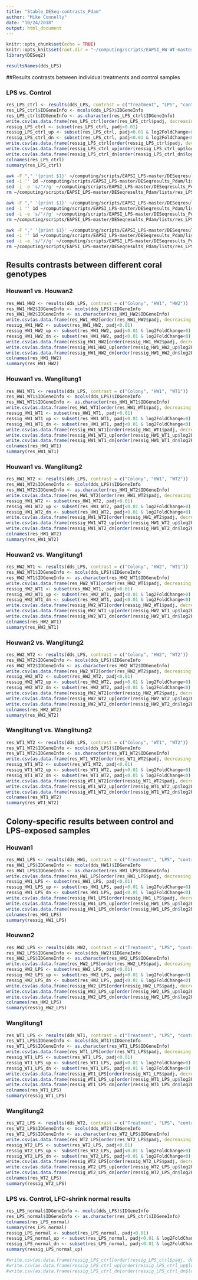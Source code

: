 ```yaml
---
title: "Stable_DESeq-contrasts_Pdam"
author: "Mike Connelly"
date: "10/24/2018"
output: html_document
---
```


```r
knitr::opts_chunk$set(echo = TRUE)
knitr::opts_knit$set(root.dir = "~/computing/scripts/EAPSI_HW-WT-master/")
library(DESeq2)
```
```r
resultsNames(dds_LPS)
```

##Results contrasts between individual treatments and control samples

### LPS vs. Control
```r
res_LPS_ctrl <- results(dds_LPS, contrast = c("Treatment", "LPS", "control"))
res_LPS_ctrl$IDGeneInfo <- mcols(dds_LPS)$IDGeneInfo
res_LPS_ctrl$IDGeneInfo <- as.character(res_LPS_ctrl$IDGeneInfo)
write.csv(as.data.frame(res_LPS_ctrl[order(res_LPS_ctrl$padj, decreasing = FALSE),]), file = "~/computing/scripts/EAPSI_LPS-master/DESeqresults_Pdam/tables/all/res_LPS_ctrl.csv")
ressig_LPS_ctrl <- subset(res_LPS_ctrl, padj<0.01)
ressig_LPS_ctrl_up <- subset(res_LPS_ctrl, padj<0.01 & log2FoldChange>0)
ressig_LPS_ctrl_dn <- subset(res_LPS_ctrl, padj<0.01 & log2FoldChange<0)
write.csv(as.data.frame(ressig_LPS_ctrl[order(ressig_LPS_ctrl$padj, decreasing = FALSE),]), file = "~/computing/scripts/EAPSI_LPS-master/DESeqresults_Pdam/tables/overall/res_LPS_ctrl.csv")
write.csv(as.data.frame(ressig_LPS_ctrl_up[order(ressig_LPS_ctrl_up$log2FoldChange, decreasing = TRUE),]), file = "~/computing/scripts/EAPSI_LPS-master/DESeqresults_Pdam/tables/up/res_LPS_ctrl_up.csv")
write.csv(as.data.frame(ressig_LPS_ctrl_dn[order(ressig_LPS_ctrl_dn$log2FoldChange, decreasing = FALSE),]), file = "~/computing/scripts/EAPSI_LPS-master/DESeqresults_Pdam/tables/down/res_LPS_ctrl_dn.csv")
colnames(res_LPS_ctrl)
summary(res_LPS_ctrl)
```
```bash
awk -F "," '{print $1}' ~/computing/scripts/EAPSI_LPS-master/DESeqresults_Pdam/tables/overall/res_LPS_ctrl.csv > ~/computing/scripts/EAPSI_LPS-master/DESeqresults_Pdam/lists/res_LPS_ctrl_ID.txt
sed -i '' 1d ~/computing/scripts/EAPSI_LPS-master/DESeqresults_Pdam/lists/res_LPS_ctrl_ID.txt
sed -i -e 's/"//g' ~/computing/scripts/EAPSI_LPS-master/DESeqresults_Pdam/lists/res_LPS_ctrl_ID.txt
rm ~/computing/scripts/EAPSI_LPS-master/DESeqresults_Pdam/lists/res_LPS_ctrl_ID.txt-e

awk -F "," '{print $1}' ~/computing/scripts/EAPSI_LPS-master/DESeqresults_Pdam/tables/up/res_LPS_ctrl_up.csv > ~/computing/scripts/EAPSI_LPS-master/DESeqresults_Pdam/lists/res_LPS_ctrl_up_ID.txt
sed -i '' 1d ~/computing/scripts/EAPSI_LPS-master/DESeqresults_Pdam/lists/res_LPS_ctrl_up_ID.txt
sed -i -e 's/"//g' ~/computing/scripts/EAPSI_LPS-master/DESeqresults_Pdam/lists/res_LPS_ctrl_up_ID.txt
rm ~/computing/scripts/EAPSI_LPS-master/DESeqresults_Pdam/lists/res_LPS_ctrl_up_ID.txt-e

awk -F "," '{print $1}' ~/computing/scripts/EAPSI_LPS-master/DESeqresults_Pdam/tables/down/res_LPS_ctrl_dn.csv > ~/computing/scripts/EAPSI_LPS-master/DESeqresults_Pdam/lists/res_LPS_ctrl_dn_ID.txt
sed -i '' 1d ~/computing/scripts/EAPSI_LPS-master/DESeqresults_Pdam/lists/res_LPS_ctrl_dn_ID.txt
sed -i -e 's/"//g' ~/computing/scripts/EAPSI_LPS-master/DESeqresults_Pdam/lists/res_LPS_ctrl_dn_ID.txt
rm ~/computing/scripts/EAPSI_LPS-master/DESeqresults_Pdam/lists/res_LPS_ctrl_dn_ID.txt-e
```

## Results contrasts between different coral genotypes
### Houwan1 vs. Houwan2
```r
res_HW1_HW2 <- results(dds_LPS, contrast = c("Colony", "HW1", "HW2"))
res_HW1_HW2$IDGeneInfo <- mcols(dds_LPS)$IDGeneInfo
res_HW1_HW2$IDGeneInfo <- as.character(res_HW1_HW2$IDGeneInfo)
write.csv(as.data.frame(res_HW1_HW2[order(res_HW1_HW2$padj, decreasing = FALSE),]), file = "~/computing/scripts/EAPSI_LPS-master/DESeqresults_Pdam/tables/all/res_HW1_HW2.csv")
ressig_HW1_HW2 <- subset(res_HW1_HW2, padj<0.01)
ressig_HW1_HW2_up <- subset(res_HW1_HW2, padj<0.01 & log2FoldChange>0)
ressig_HW1_HW2_dn <- subset(res_HW1_HW2, padj<0.01 & log2FoldChange<0)
write.csv(as.data.frame(ressig_HW1_HW2[order(ressig_HW1_HW2$padj, decreasing = FALSE),]), file = "~/computing/scripts/EAPSI_LPS-master/DESeqresults_Pdam/tables/overall/res_HW1_HW2.csv")
write.csv(as.data.frame(ressig_HW1_HW2_up[order(ressig_HW1_HW2_up$log2FoldChange, decreasing = TRUE),]), file = "~/computing/scripts/EAPSI_LPS-master/DESeqresults_Pdam/tables/up/res_HW1_HW2_up.csv")
write.csv(as.data.frame(ressig_HW1_HW2_dn[order(ressig_HW1_HW2_dn$log2FoldChange, decreasing = FALSE),]), file = "~/computing/scripts/EAPSI_LPS-master/DESeqresults_Pdam/tables/down/res_HW1_HW2_dn.csv")
colnames(res_HW1_HW2)
summary(res_HW1_HW2)
```

### Houwan1 vs. Wanglitung1
```r
res_HW1_WT1 <- results(dds_LPS, contrast = c("Colony", "HW1", "WT1"))
res_HW1_WT1$IDGeneInfo <- mcols(dds_LPS)$IDGeneInfo
res_HW1_WT1$IDGeneInfo <- as.character(res_HW1_WT1$IDGeneInfo)
write.csv(as.data.frame(res_HW1_WT1[order(res_HW1_WT1$padj, decreasing = FALSE),]), file = "~/computing/scripts/EAPSI_LPS-master/DESeqresults_Pdam/tables/all/res_HW1_WT1.csv")
ressig_HW1_WT1 <- subset(res_HW1_WT1, padj<0.01)
ressig_HW1_WT1_up <- subset(res_HW1_WT1, padj<0.01 & log2FoldChange>0)
ressig_HW1_WT1_dn <- subset(res_HW1_WT1, padj<0.01 & log2FoldChange<0)
write.csv(as.data.frame(ressig_HW1_WT1[order(ressig_HW1_WT1$padj, decreasing = FALSE),]), file = "~/computing/scripts/EAPSI_LPS-master/DESeqresults_Pdam/tables/overall/res_HW1_WT1.csv")
write.csv(as.data.frame(ressig_HW1_WT1_up[order(ressig_HW1_WT1_up$log2FoldChange, decreasing = TRUE),]), file = "~/computing/scripts/EAPSI_LPS-master/DESeqresults_Pdam/tables/up/res_HW1_WT1_up.csv")
write.csv(as.data.frame(ressig_HW1_WT1_dn[order(ressig_HW1_WT1_dn$log2FoldChange, decreasing = FALSE),]), file = "~/computing/scripts/EAPSI_LPS-master/DESeqresults_Pdam/tables/down/res_HW1_WT1_dn.csv")
colnames(res_HW1_WT1)
summary(res_HW1_WT1)
```

### Houwan1 vs. Wanglitung2
```r
res_HW1_WT2 <- results(dds_LPS, contrast = c("Colony", "HW1", "WT2"))
res_HW1_WT2$IDGeneInfo <- mcols(dds_LPS)$IDGeneInfo
res_HW1_WT2$IDGeneInfo <- as.character(res_HW1_WT2$IDGeneInfo)
write.csv(as.data.frame(res_HW1_WT2[order(res_HW1_WT2$padj, decreasing = FALSE),]), file = "~/computing/scripts/EAPSI_LPS-master/DESeqresults_Pdam/tables/all/res_HW1_WT2.csv")
ressig_HW1_WT2 <- subset(res_HW1_WT2, padj<0.01)
ressig_HW1_WT2_up <- subset(res_HW1_WT2, padj<0.01 & log2FoldChange>0)
ressig_HW1_WT2_dn <- subset(res_HW1_WT2, padj<0.01 & log2FoldChange<0)
write.csv(as.data.frame(ressig_HW1_WT2[order(ressig_HW1_WT2$padj, decreasing = FALSE),]), file = "~/computing/scripts/EAPSI_LPS-master/DESeqresults_Pdam/tables/overall/res_HW1_WT2.csv")
write.csv(as.data.frame(ressig_HW1_WT2_up[order(ressig_HW1_WT2_up$log2FoldChange, decreasing = TRUE),]), file = "~/computing/scripts/EAPSI_LPS-master/DESeqresults_Pdam/tables/up/res_HW1_WT2_up.csv")
write.csv(as.data.frame(ressig_HW1_WT2_dn[order(ressig_HW1_WT2_dn$log2FoldChange, decreasing = FALSE),]), file = "~/computing/scripts/EAPSI_LPS-master/DESeqresults_Pdam/tables/down/res_HW1_WT2_dn.csv")
colnames(res_HW1_WT2)
summary(res_HW1_WT2)
```

### Houwan2 vs. Wanglitung1
```r
res_HW2_WT1 <- results(dds_LPS, contrast = c("Colony", "HW2", "WT1"))
res_HW2_WT1$IDGeneInfo <- mcols(dds_LPS)$IDGeneInfo
res_HW2_WT1$IDGeneInfo <- as.character(res_HW2_WT1$IDGeneInfo)
write.csv(as.data.frame(res_HW2_WT1[order(res_HW2_WT1$padj, decreasing = FALSE),]), file = "~/computing/scripts/EAPSI_LPS-master/DESeqresults_Pdam/tables/all/res_HW2_WT1.csv")
ressig_HW2_WT1 <- subset(res_HW2_WT1, padj<0.01)
ressig_HW2_WT1_up <- subset(res_HW2_WT1, padj<0.01 & log2FoldChange>0)
ressig_HW2_WT1_dn <- subset(res_HW2_WT1, padj<0.01 & log2FoldChange<0)
write.csv(as.data.frame(ressig_HW2_WT1[order(ressig_HW2_WT1$padj, decreasing = FALSE),]), file = "~/computing/scripts/EAPSI_LPS-master/DESeqresults_Pdam/tables/overall/res_HW2_WT1.csv")
write.csv(as.data.frame(ressig_HW2_WT1_up[order(ressig_HW2_WT1_up$log2FoldChange, decreasing = TRUE),]), file = "~/computing/scripts/EAPSI_LPS-master/DESeqresults_Pdam/tables/up/res_HW2_WT1_up.csv")
write.csv(as.data.frame(ressig_HW2_WT1_dn[order(ressig_HW2_WT1_dn$log2FoldChange, decreasing = FALSE),]), file = "~/computing/scripts/EAPSI_LPS-master/DESeqresults_Pdam/tables/down/res_HW2_WT1_dn.csv")
colnames(res_HW2_WT1)
summary(res_HW2_WT1)
```

### Houwan2 vs. Wanglitung2
```r
res_HW2_WT2 <- results(dds_LPS, contrast = c("Colony", "HW2", "WT2"))
res_HW2_WT2$IDGeneInfo <- mcols(dds_LPS)$IDGeneInfo
res_HW2_WT2$IDGeneInfo <- as.character(res_HW2_WT2$IDGeneInfo)
write.csv(as.data.frame(res_HW2_WT2[order(res_HW2_WT2$padj, decreasing = FALSE),]), file = "~/computing/scripts/EAPSI_LPS-master/DESeqresults_Pdam/tables/all/res_HW2_WT2.csv")
ressig_HW2_WT2 <- subset(res_HW2_WT2, padj<0.01)
ressig_HW2_WT2_up <- subset(res_HW2_WT2, padj<0.01 & log2FoldChange>0)
ressig_HW2_WT2_dn <- subset(res_HW2_WT2, padj<0.01 & log2FoldChange<0)
write.csv(as.data.frame(ressig_HW2_WT2[order(ressig_HW2_WT2$padj, decreasing = FALSE),]), file = "~/computing/scripts/EAPSI_LPS-master/DESeqresults_Pdam/tables/overall/res_HW2_WT2.csv")
write.csv(as.data.frame(ressig_HW2_WT2_up[order(ressig_HW2_WT2_up$log2FoldChange, decreasing = TRUE),]), file = "~/computing/scripts/EAPSI_LPS-master/DESeqresults_Pdam/tables/up/res_HW2_WT2_up.csv")
write.csv(as.data.frame(ressig_HW2_WT2_dn[order(ressig_HW2_WT2_dn$log2FoldChange, decreasing = FALSE),]), file = "~/computing/scripts/EAPSI_LPS-master/DESeqresults_Pdam/tables/down/res_HW2_WT2_dn.csv")
colnames(res_HW2_WT2)
summary(res_HW2_WT2)
```

### Wanglitung1 vs. Wanglitung2
```r
res_WT1_WT2 <- results(dds_LPS, contrast = c("Colony", "WT1", "WT2"))
res_WT1_WT2$IDGeneInfo <- mcols(dds_LPS)$IDGeneInfo
res_WT1_WT2$IDGeneInfo <- as.character(res_WT1_WT2$IDGeneInfo)
write.csv(as.data.frame(res_WT1_WT2[order(res_WT1_WT2$padj, decreasing = FALSE),]), file = "~/computing/scripts/EAPSI_LPS-master/DESeqresults_Pdam/tables/all/res_WT1_WT2.csv")
ressig_WT1_WT2 <- subset(res_WT1_WT2, padj<0.01)
ressig_WT1_WT2_up <- subset(res_WT1_WT2, padj<0.01 & log2FoldChange>0)
ressig_WT1_WT2_dn <- subset(res_WT1_WT2, padj<0.01 & log2FoldChange<0)
write.csv(as.data.frame(ressig_WT1_WT2[order(ressig_WT1_WT2$padj, decreasing = FALSE),]), file = "~/computing/scripts/EAPSI_LPS-master/DESeqresults_Pdam/tables/overall/res_WT1_WT2.csv")
write.csv(as.data.frame(ressig_WT1_WT2_up[order(ressig_WT1_WT2_up$log2FoldChange, decreasing = TRUE),]), file = "~/computing/scripts/EAPSI_LPS-master/DESeqresults_Pdam/tables/up/res_WT1_WT2_up.csv")
write.csv(as.data.frame(ressig_WT1_WT2_dn[order(ressig_WT1_WT2_dn$log2FoldChange, decreasing = FALSE),]), file = "~/computing/scripts/EAPSI_LPS-master/DESeqresults_Pdam/tables/down/res_WT1_WT2_dn.csv")
colnames(res_WT1_WT2)
summary(res_WT1_WT2)
```

## Colony-specific results between control and LPS-exposed samples 
### Houwan1
```r
res_HW1_LPS <- results(dds_HW1, contrast = c("Treatment", "LPS", "control"))
res_HW1_LPS$IDGeneInfo <- mcols(dds_HW1)$IDGeneInfo
res_HW1_LPS$IDGeneInfo <- as.character(res_HW1_LPS$IDGeneInfo)
write.csv(as.data.frame(res_HW1_LPS[order(res_HW1_LPS$padj, decreasing = FALSE),]), file = "~/computing/scripts/EAPSI_LPS-master/DESeqresults_Pdam/tables/all/res_HW1_LPS.csv")
ressig_HW1_LPS <- subset(res_HW1_LPS, padj<0.01)
ressig_HW1_LPS_up <- subset(res_HW1_LPS, padj<0.01 & log2FoldChange>0)
ressig_HW1_LPS_dn <- subset(res_HW1_LPS, padj<0.01 & log2FoldChange<0)
write.csv(as.data.frame(ressig_HW1_LPS[order(ressig_HW1_LPS$padj, decreasing = FALSE),]), file = "~/computing/scripts/EAPSI_LPS-master/DESeqresults_Pdam/tables/overall/res_HW1_LPS.csv")
write.csv(as.data.frame(ressig_HW1_LPS_up[order(ressig_HW1_LPS_up$log2FoldChange, decreasing = TRUE),]), file = "~/computing/scripts/EAPSI_LPS-master/DESeqresults_Pdam/tables/up/res_HW1_LPS_up.csv")
write.csv(as.data.frame(ressig_HW1_LPS_dn[order(ressig_HW1_LPS_dn$log2FoldChange, decreasing = FALSE),]), file = "~/computing/scripts/EAPSI_LPS-master/DESeqresults_Pdam/tables/down/res_HW1_LPS_dn.csv")
colnames(res_HW1_LPS)
summary(ressig_HW1_LPS)
```

### Houwan2
```r
res_HW2_LPS <- results(dds_HW2, contrast = c("Treatment", "LPS", "control"))
res_HW2_LPS$IDGeneInfo <- mcols(dds_HW2)$IDGeneInfo
res_HW2_LPS$IDGeneInfo <- as.character(res_HW2_LPS$IDGeneInfo)
write.csv(as.data.frame(res_HW2_LPS[order(res_HW2_LPS$padj, decreasing = FALSE),]), file = "~/computing/scripts/EAPSI_LPS-master/DESeqresults_Pdam/tables/all/res_HW2_LPS.csv")
ressig_HW2_LPS <- subset(res_HW2_LPS, padj<0.01)
ressig_HW2_LPS_up <- subset(res_HW2_LPS, padj<0.01 & log2FoldChange>0)
ressig_HW2_LPS_dn <- subset(res_HW2_LPS, padj<0.01 & log2FoldChange<0)
write.csv(as.data.frame(ressig_HW2_LPS[order(ressig_HW2_LPS$padj, decreasing = FALSE),]), file = "~/computing/scripts/EAPSI_LPS-master/DESeqresults_Pdam/tables/overall/res_HW2_LPS.csv")
write.csv(as.data.frame(ressig_HW2_LPS_up[order(ressig_HW2_LPS_up$log2FoldChange, decreasing = TRUE),]), file = "~/computing/scripts/EAPSI_LPS-master/DESeqresults_Pdam/tables/up/res_HW2_LPS_up.csv")
write.csv(as.data.frame(ressig_HW2_LPS_dn[order(ressig_HW2_LPS_dn$log2FoldChange, decreasing = FALSE),]), file = "~/computing/scripts/EAPSI_LPS-master/DESeqresults_Pdam/tables/down/res_HW2_LPS_dn.csv")
colnames(res_HW2_LPS)
summary(ressig_HW2_LPS)
```

### Wanglitung1
```r
res_WT1_LPS <- results(dds_WT1, contrast = c("Treatment", "LPS", "control"))
res_WT1_LPS$IDGeneInfo <- mcols(dds_WT1)$IDGeneInfo
res_WT1_LPS$IDGeneInfo <- as.character(res_WT1_LPS$IDGeneInfo)
write.csv(as.data.frame(res_WT1_LPS[order(res_WT1_LPS$padj, decreasing = FALSE),]), file = "~/computing/scripts/EAPSI_LPS-master/DESeqresults_Pdam/tables/all/res_WT1_LPS.csv")
ressig_WT1_LPS <- subset(res_WT1_LPS, padj<0.01)
ressig_WT1_LPS_up <- subset(res_WT1_LPS, padj<0.01 & log2FoldChange>0)
ressig_WT1_LPS_dn <- subset(res_WT1_LPS, padj<0.01 & log2FoldChange<0)
write.csv(as.data.frame(ressig_WT1_LPS[order(ressig_WT1_LPS$padj, decreasing = FALSE),]), file = "~/computing/scripts/EAPSI_LPS-master/DESeqresults_Pdam/tables/overall/res_WT1_LPS.csv")
write.csv(as.data.frame(ressig_WT1_LPS_up[order(ressig_WT1_LPS_up$log2FoldChange, decreasing = TRUE),]), file = "~/computing/scripts/EAPSI_LPS-master/DESeqresults_Pdam/tables/up/res_WT1_LPS_up.csv")
write.csv(as.data.frame(ressig_WT1_LPS_dn[order(ressig_WT1_LPS_dn$log2FoldChange, decreasing = FALSE),]), file = "~/computing/scripts/EAPSI_LPS-master/DESeqresults_Pdam/tables/down/res_WT1_LPS_dn.csv")
colnames(res_WT1_LPS)
summary(ressig_WT1_LPS)
```

### Wanglitung2
```r
res_WT2_LPS <- results(dds_WT2, contrast = c("Treatment", "LPS", "control"))
res_WT2_LPS$IDGeneInfo <- mcols(dds_WT2)$IDGeneInfo
res_WT2_LPS$IDGeneInfo <- as.character(res_WT2_LPS$IDGeneInfo)
write.csv(as.data.frame(res_WT2_LPS[order(res_WT2_LPS$padj, decreasing = FALSE),]), file = "~/computing/scripts/EAPSI_LPS-master/DESeqresults_Pdam/tables/all/res_WT2_LPS.csv")
ressig_WT2_LPS <- subset(res_WT2_LPS, padj<0.01)
ressig_WT2_LPS_up <- subset(res_WT2_LPS, padj<0.01 & log2FoldChange>0)
ressig_WT2_LPS_dn <- subset(res_WT2_LPS, padj<0.01 & log2FoldChange<0)
write.csv(as.data.frame(ressig_WT2_LPS[order(ressig_WT2_LPS$padj, decreasing = FALSE),]), file = "~/computing/scripts/EAPSI_LPS-master/DESeqresults_Pdam/tables/overall/res_WT2_LPS.csv")
write.csv(as.data.frame(ressig_WT2_LPS_up[order(ressig_WT2_LPS_up$log2FoldChange, decreasing = TRUE),]), file = "~/computing/scripts/EAPSI_LPS-master/DESeqresults_Pdam/tables/up/res_WT2_LPS_up.csv")
write.csv(as.data.frame(ressig_WT2_LPS_dn[order(ressig_WT2_LPS_dn$log2FoldChange, decreasing = FALSE),]), file = "~/computing/scripts/EAPSI_LPS-master/DESeqresults_Pdam/tables/down/res_WT2_LPS_dn.csv")
colnames(res_WT2_LPS)
summary(ressig_WT2_LPS)
```

### LPS vs. Control, LFC-shrink normal results
```r
res_LPS_normal$IDGeneInfo <- mcols(dds_LPS)$IDGeneInfo
res_LPS_normal$IDGeneInfo <- as.character(res_LPS_ctrl$IDGeneInfo)
colnames(res_LPS_normal)
summary(res_LPS_normal)
ressig_LPS_normal <- subset(res_LPS_normal, padj<0.01)
ressig_LPS_normal_up <- subset(res_LPS_normal, padj<0.01 & log2FoldChange>0)
ressig_LPS_normal_dn <- subset(res_LPS_normal, padj<0.01 & log2FoldChange<0)
summary(ressig_LPS_normal_up)

#write.csv(as.data.frame(ressig_LPS_ctrl[order(ressig_LPS_ctrl$padj, decreasing = FALSE),]), file = "~/computing/scripts/EAPSI_LPS-master/DESeqresults_Pdam/tables/overall/res_LPS_ctrl.csv")
#write.csv(as.data.frame(ressig_LPS_ctrl_up[order(ressig_LPS_ctrl_up$log2FoldChange, decreasing = TRUE),]), file = "~/computing/scripts/EAPSI_LPS-master/DESeqresults_Pdam/tables/up/res_LPS_ctrl_up.csv")
#write.csv(as.data.frame(ressig_LPS_ctrl_dn[order(ressig_LPS_ctrl_dn$log2FoldChange, decreasing = FALSE),]), file = "~/computing/scripts/EAPSI_LPS-master/DESeqresults_Pdam/tables/down/res_LPS_ctrl_dn.csv")
```

